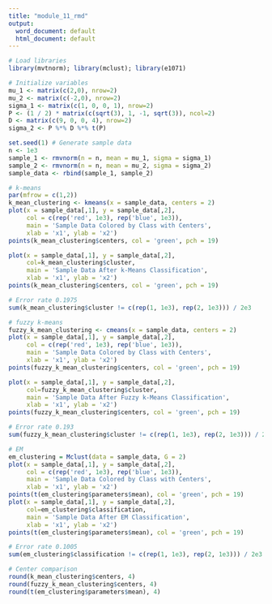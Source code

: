```yaml
---
title: "module_11_rmd"
output:
  word_document: default
  html_document: default
---
```


```r
# Load libraries
library(mvtnorm); library(mclust); library(e1071)

# Initialize variables
mu_1 <- matrix(c(2,0), nrow=2)
mu_2 <- matrix(c(-2,0), nrow=2)
sigma_1 <- matrix(c(1, 0, 0, 1), nrow=2)
P <- (1 / 2) * matrix(c(sqrt(3), 1, -1, sqrt(3)), ncol=2)
D <- matrix(c(9, 0, 0, 4), nrow=2)
sigma_2 <- P %*% D %*% t(P)

set.seed(1) # Generate sample data
n <- 1e3
sample_1 <- rmvnorm(n = n, mean = mu_1, sigma = sigma_1)
sample_2 <- rmvnorm(n = n, mean = mu_2, sigma = sigma_2)
sample_data <- rbind(sample_1, sample_2)

# k-means
par(mfrow = c(1,2))
k_mean_clustering <- kmeans(x = sample_data, centers = 2)
plot(x = sample_data[,1], y = sample_data[,2],
     col = c(rep('red', 1e3), rep('blue', 1e3)),
     main = 'Sample Data Colored by Class with Centers',
     xlab = 'x1', ylab = 'x2')
points(k_mean_clustering$centers, col = 'green', pch = 19)

plot(x = sample_data[,1], y = sample_data[,2], 
     col=k_mean_clustering$cluster,
     main = 'Sample Data After k-Means Classification',
     xlab = 'x1', ylab = 'x2')
points(k_mean_clustering$centers, col = 'green', pch = 19)

# Error rate 0.1975
sum(k_mean_clustering$cluster != c(rep(1, 1e3), rep(2, 1e3))) / 2e3

# fuzzy k-means
fuzzy_k_mean_clustering <- cmeans(x = sample_data, centers = 2)
plot(x = sample_data[,1], y = sample_data[,2],
     col = c(rep('red', 1e3), rep('blue', 1e3)),
     main = 'Sample Data Colored by Class with Centers',
     xlab = 'x1', ylab = 'x2')
points(fuzzy_k_mean_clustering$centers, col = 'green', pch = 19)

plot(x = sample_data[,1], y = sample_data[,2],
     col=fuzzy_k_mean_clustering$cluster,
     main = 'Sample Data After Fuzzy k-Means Classification',
     xlab = 'x1', ylab = 'x2')
points(fuzzy_k_mean_clustering$centers, col = 'green', pch = 19)

# Error rate 0.193
sum(fuzzy_k_mean_clustering$cluster != c(rep(1, 1e3), rep(2, 1e3))) / 2e3

# EM
em_clustering = Mclust(data = sample_data, G = 2)
plot(x = sample_data[,1], y = sample_data[,2],
     col = c(rep('red', 1e3), rep('blue', 1e3)),
     main = 'Sample Data Colored by Class with Centers',
     xlab = 'x1', ylab = 'x2')
points(t(em_clustering$parameters$mean), col = 'green', pch = 19)
plot(x = sample_data[,1], y = sample_data[,2],
     col=em_clustering$classification,
     main = 'Sample Data After EM Classification',
     xlab = 'x1', ylab = 'x2')
points(t(em_clustering$parameters$mean), col = 'green', pch = 19)

# Error rate 0.1005
sum(em_clustering$classification != c(rep(1, 1e3), rep(2, 1e3))) / 2e3

# Center comparison
round(k_mean_clustering$centers, 4)
round(fuzzy_k_mean_clustering$centers, 4)
round(t(em_clustering$parameters$mean), 4)

```
